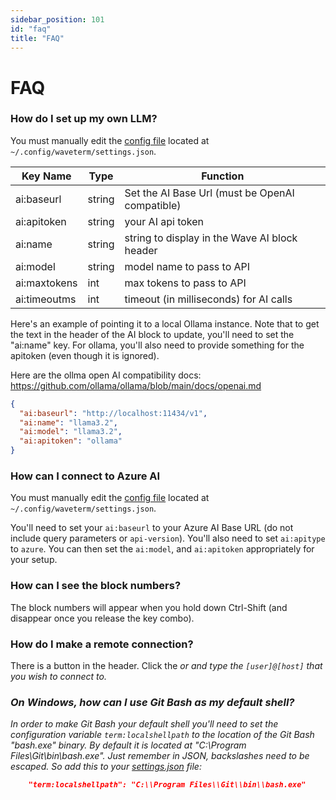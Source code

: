 ```yaml
---
sidebar_position: 101
id: "faq"
title: "FAQ"
---
```


# FAQ

### How do I set up my own LLM?

You must manually edit the [config file](./config) located at `~/.config/waveterm/settings.json`.

| Key Name     | Type   | Function                                        |
| ------------ | ------ | ----------------------------------------------- |
| ai:baseurl   | string | Set the AI Base Url (must be OpenAI compatible) |
| ai:apitoken  | string | your AI api token                               |
| ai:name      | string | string to display in the Wave AI block header   |
| ai:model     | string | model name to pass to API                       |
| ai:maxtokens | int    | max tokens to pass to API                       |
| ai:timeoutms | int    | timeout (in milliseconds) for AI calls          |

Here's an example of pointing it to a local Ollama instance. Note that to get the text in the header of the AI block
to update, you'll need to set the "ai:name" key. For ollama, you'll also need to provide something for the
apitoken (even though it is ignored).

Here are the ollma open AI compatibility docs: https://github.com/ollama/ollama/blob/main/docs/openai.md

```json
{
  "ai:baseurl": "http://localhost:11434/v1",
  "ai:name": "llama3.2",
  "ai:model": "llama3.2",
  "ai:apitoken": "ollama"
}
```

### How can I connect to Azure AI

You must manually edit the [config file](./config) located at `~/.config/waveterm/settings.json`.

You'll need to set your `ai:baseurl` to your Azure AI Base URL (do not include query parameters or `api-version`).
You'll also need to set `ai:apitype` to `azure`. You can then set the `ai:model`, and `ai:apitoken` appropriately
for your setup.

### How can I see the block numbers?

The block numbers will appear when you hold down Ctrl-Shift (and disappear once you release the key combo).

### How do I make a remote connection?

There is a button in the header. Click the <i className="fa-sharp fa-laptop"/> or <i className="fa-sharp fa-arrow-right-arrow-left"/>
and type the `[user]@[host]` that you wish to connect to.

### On Windows, how can I use Git Bash as my default shell?

In order to make Git Bash your default shell you'll need to set the configuration variable `term:localshellpath` to
the location of the Git Bash "bash.exe" binary. By default it is located at "C:\Program Files\Git\bin\bash.exe".
Just remember in JSON, backslashes need to be escaped. So add this to your [settings.json](./config) file:

```json
    "term:localshellpath": "C:\\Program Files\\Git\\bin\\bash.exe"
```
